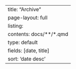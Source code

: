 ---
title: "Archive"
page-layout: full
listing:
  contents: docs/**/*.qmd
  type: default
  fields: [date, title]
  sort: 'date desc'
---